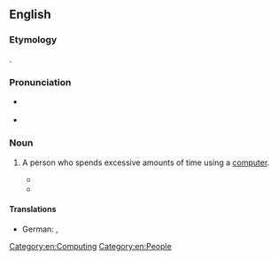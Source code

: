 ==English==

===Etymology===
{{blend|lang=en|mouse|couch potato}}.

===Pronunciation===
* {{a|UK}} {{IPA|/ˈmaʊs pəˈteɪ.təʊ/|lang=en}}
* {{a|US}} {{IPA|/maʊs pəʊ.teɪ.təʊ/|lang=en}}

===Noun===
{{en-noun|es}}

# {{lb|en|idiomatic}} A person who spends excessive amounts of time using a [[computer]].
#* {{quote-news|date=14 July 1994|author=Ruth Shurman|title=Me and my Gizmo: No. 8|work=The Guardian|passage=Lady Miss Kier is a '''mouse potato'''. 'I wake up, I go and turn the computer on before I wash my face or brush my teeth. I'll be sitting there in my underwear, and before I know it, four hours have passed. Then I pick up the phone, push some more buttons and the food delivery arrives, and then 16 hours have passed in front of the computer. It leaves you completely drained.'}}
#* {{quote-news|date=7 December 2001|author=Aniruddho Sanyal|title=The Trini Trinity Is Found On De Line|work=The Times Higher Education Supplement|passage=The internet, the authors say, affords the average '''mouse-potato''' the opportunity to experience a Naipaul-esque enigma of arrival in far-away lands without ever leaving the shores of Trinidad.}}

====Translations====
{{trans-top|A person who spends excessive amounts of time using a computer}}
* German: {{t|de|PC-Hocker|m}}, {{t|de|PC-Narr|m}}
{{trans-mid}}
{{trans-bottom}}

[[Category:en:Computing]]
[[Category:en:People]]